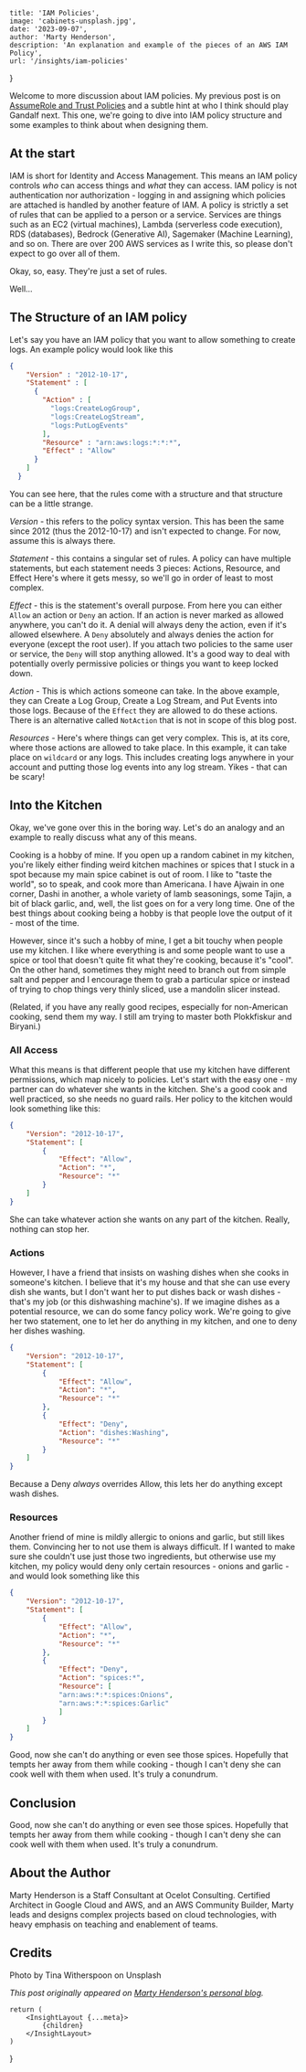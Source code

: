 
    title: 'IAM Policies',
    image: 'cabinets-unsplash.jpg',
    date: '2023-09-07',
    author: 'Marty Henderson',
    description: 'An explanation and example of the pieces of an AWS IAM Policy',
    url: '/insights/iam-policies'
}

Welcome to more discussion about IAM policies. My previous post is on [AssumeRole and Trust Policies](/insights/assumerole-and-wizards) and a subtle hint at who I think should play Gandalf next. This one, we're going to dive into IAM policy structure and some examples to think about when designing them.

## At the start

IAM is short for Identity and Access Management. This means an IAM policy controls *who* can access things and *what* they can access. IAM policy is not authentication nor authorization - logging in and assigning which policies are attached is handled by another feature of IAM. A policy is strictly a set of rules that can be applied to a person or a service. Services are things such as an EC2 (virtual machines), Lambda (serverless code execution), RDS (databases), Bedrock (Generative AI), Sagemaker (Machine Learning), and so on. There are over 200 AWS services as I write this, so please don't expect to go over all of them.

Okay, so, easy. They're just a set of rules. 

Well...

## The Structure of an IAM policy

Let's say you have an IAM policy that you want to allow something to create logs. An example policy would look like this

```json
{
    "Version" : "2012-10-17",
    "Statement" : [
      {
        "Action" : [
          "logs:CreateLogGroup",
          "logs:CreateLogStream",
          "logs:PutLogEvents"
        ],
        "Resource" : "arn:aws:logs:*:*:*",
        "Effect" : "Allow"
      }
    ]
  }
  ```

You can see here, that the rules come with a structure and that structure can be a little strange. 

*Version* - this refers to the policy syntax version. This has been the same since 2012 (thus the 2012-10-17) and isn't expected to change. For now, assume this is always there.

*Statement* - this contains a singular set of rules. A policy can have multiple statements, but each statement needs 3 pieces: Actions, Resource, and Effect
Here's where it gets messy, so we'll go in order of least to most complex.

*Effect* - this is the statement's overall purpose. From here you can either `Allow` an action or `Deny` an action. If an action is never marked as allowed anywhere, you can't do it. A denial will always deny the action, even if it's allowed elsewhere.
A `Deny` absolutely and always denies the action for everyone (except the root user). If you attach two policies to the same user or service, the `Deny` will stop anything allowed. It's a good way to deal with potentially overly permissive policies or things you want to keep locked down.

*Action* - This is which actions someone can take. In the above example, they can Create a Log Group, Create a Log Stream, and Put Events into those logs. Because of the `Effect` they are allowed to do these actions. There is an alternative called `NotAction` that is not in scope of this blog post.

*Resources* -  Here's where things can get very complex. This is, at its core, where those actions are allowed to take place. In this example, it can take place on `wildcard` or any logs. This includes creating logs anywhere in your account and putting those log events into any log stream. Yikes - that can be scary!

## Into the Kitchen

Okay, we've gone over this in the boring way. Let's do an analogy and an example to really discuss what any of this means.

Cooking is a hobby of mine. If you open up a random cabinet in my kitchen, you're likely either finding weird kitchen machines or spices that I stuck in a spot because my main spice cabinet is out of room. I like to "taste the world", so to speak, and cook more than Americana. I have Ajwain in one corner, Dashi in another, a whole variety of lamb seasonings, some Tajin, a bit of black garlic, and, well, the list goes on for a very long time. One of the best things about cooking being a hobby is that people love the output of it - most of the time. 

However, since it's such a hobby of mine, I get a bit touchy when people use my kitchen. I like where everything is and some people want to use a spice or tool that doesn't quite fit what they're cooking, because it's "cool". On the other hand, sometimes they might need to branch out from simple salt and pepper and I encourage them to grab a particular spice or instead of trying to chop things very thinly sliced, use a mandolin slicer instead.

(Related, if you have any really good recipes, especially for non-American cooking, send them my way. I still am trying to master both Plokkfiskur and Biryani.)

### All Access 

What this means is that different people that use my kitchen have different permissions, which map nicely to policies. Let's start with the easy one - my partner can do whatever she wants in the kitchen. She's a good cook and well practiced, so she needs no guard rails. Her policy to the kitchen would look something like this:

```json
{
    "Version": "2012-10-17",
    "Statement": [
        {
            "Effect": "Allow",
            "Action": "*",
            "Resource": "*"
        }
    ]
}
```

She can take whatever action she wants on any part of the kitchen. Really, nothing can stop her.

### Actions

However, I have a friend that insists on washing dishes when she cooks in someone's kitchen. I believe that it's my house and that she can use every dish she wants, but I don't want her to put dishes back or wash dishes - that's my job (or this dishwashing machine's). If we imagine dishes as a potential resource, we can do some fancy policy work. We're going to give her two statement, one to let her do anything in my kitchen, and one to deny her dishes washing.

```json
{
    "Version": "2012-10-17",
    "Statement": [
        {
            "Effect": "Allow",
            "Action": "*",
            "Resource": "*"
        },
        {
            "Effect": "Deny",
            "Action": "dishes:Washing",
            "Resource": "*"
        }
    ]
}
```

Because a Deny *always* overrides Allow, this lets her do anything except wash dishes.

### Resources

Another friend of mine is mildly allergic to onions and garlic, but still likes them. Convincing her to not use them is always difficult. If I wanted to make sure she couldn't use just those two ingredients, but otherwise use my kitchen, my policy would deny only certain resources - onions and garlic - and would look something like this

```json
{
    "Version": "2012-10-17",
    "Statement": [
        {
            "Effect": "Allow",
            "Action": "*",
            "Resource": "*"
        },
        {
            "Effect": "Deny",
            "Action": "spices:*",
            "Resource": [
            "arn:aws:*:*:spices:Onions", 
            "arn:aws:*:*:spices:Garlic"
            ]
        }
    ]
}
```

Good, now she can't do anything or even see those spices. Hopefully that tempts her away from them while cooking - though I can't deny she can cook well with them when used. It's truly a conundrum.

## Conclusion

Good, now she can't do anything or even see those spices. Hopefully that tempts her away from them while cooking - though I can't deny she can cook well with them when used. It's truly a conundrum.

## About the Author

Marty Henderson is a Staff Consultant at Ocelot Consulting. 
Certified Architect in Google Cloud and AWS, and an AWS Community Builder, Marty leads and designs complex projects based on cloud technologies, with heavy emphasis on teaching and enablement of teams.

## Credits

Photo by Tina Witherspoon on Unsplash

_This post originally appeared on [Marty Henderson's personal blog](https://nalth.is/iam-policies/)._


    return (
        <InsightLayout {...meta}>
            {children}
        </InsightLayout>
    )
}